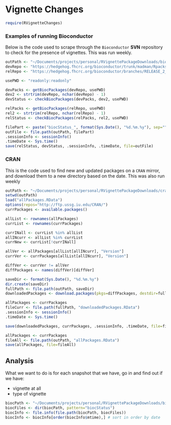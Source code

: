 # Vignette Changes

```r
require(RVignetteChanges)
```


### Examples of running Bioconductor

Below is the code used to scrape through the `Bioconductor` **SVN** repository to check for the presence of vignettes. This was run weekly.

```r
outPath <- "~/Documents/projects/personal/RVignettePackageDownloads/bioconductor"
devRepo <- "https://hedgehog.fhcrc.org/bioconductor/trunk/madman/Rpacks/"
relRepo <- "https://hedgehog.fhcrc.org/bioconductor/branches/RELEASE_2_12/madman/Rpacks/"

usePWD <- "readonly:readonly"

devPacks <- getBiocPackages(devRepo, usePWD)
dev2 <- strtrim(devRepo, nchar(devRepo) - 1)
devStatus <- checkBiocPackages(devPacks, dev2, usePWD)

relPacks <- getBiocPackages(relRepo, usePWD)
rel2 <- strtrim(relRepo, nchar(relRepo) - 1)
relStatus <- checkBiocPackages(relPacks, rel2, usePWD)

filePart <- paste("biocStatus_", format(Sys.Date(), "%d.%m.%y"), sep="")
outFile <- file.path(outPath, filePart)
.sessionInfo <- sessionInfo()
.timeDate <- Sys.time()
save(relStatus, devStatus, .sessionInfo, .timeDate, file=outFile)
```

### CRAN

This is the code used to find new and updated packages on a `CRAN` mirror, and download them to a new directory based on the date. This was also run weekly

```r
outPath <- "~/Documents/projects/personal/RVignettePackageDownloads/cran/"
setwd(outPath)
load("allPackages.RData")
options(repos="http://ftp.ussg.iu.edu/CRAN/")
currPackages <- available.packages()

allList <- rownames(allPackages)
currList <- rownames(currPackages)

currINall <- currList %in% allList
allINcurr <- allList %in% currList
currNew <- currList[!currINall]

allVer <- allPackages[allList[allINcurr], "Version"]
currVer <- currPackages[allList[allINcurr], "Version"]

diffVer <- currVer != allVer
diffPackages <- names(diffVer)[diffVer]

saveDir <- format(Sys.Date(), "%d.%m.%y")
dir.create(saveDir)
fullPath <- file.path(outPath, saveDir)
downloadedPackages <- download.packages(pkgs=diffPackages, destdir=fullPath)

allPackages <- currPackages
fileCurr <- file.path(fullPath, "downloadedPackages.RData")
.sessionInfo <- sessionInfo()
.timeDate <- Sys.time()

save(downloadedPackages, currPackages, .sessionInfo, .timeDate, file=fileCurr)

allPackages <- currPackages
fileAll <- file.path(outPath, "allPackages.RData")
save(allPackages, file=fileAll) 
```


## Analysis

What we want to do is for each snapshot that we have, go in and find out if we have:

  * vignette at all
  * type of vignette
  
```r
biocPath <- "~/Documents/projects/personal/RVignettePackageDownloads/bioconductor"
biocFiles <- dir(biocPath, pattern="biocStatus")
biocInfo <- file.info(file.path(biocPath, biocFiles))
biocInfo <- biocInfo[order(biocInfo$mtime),] # sort in order by date


```
